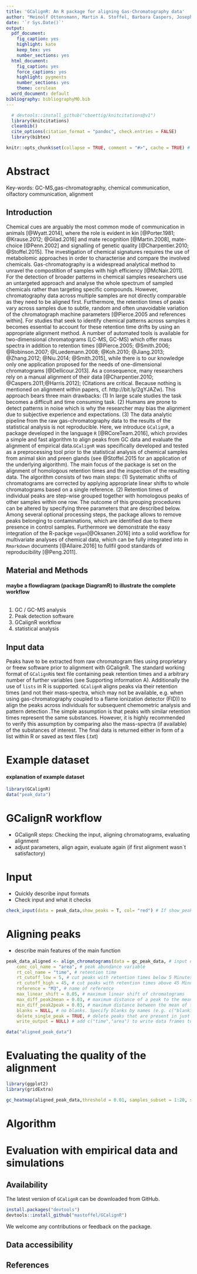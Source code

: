 ```yaml
---
title: 'GCalignR: An R package for aligning Gas-Chromatography data'
author: "Meinolf Ottensmann, Martin A. Stoffel, Barbara Caspers, Joseph I. Hoffman"
date: '`r Sys.Date()`'
output:
  pdf_document:
    fig_caption: yes
    highlight: kate
    keep_tex: yes
    number_sections: yes
  html_document:
    fig_caption: yes
    force_captions: yes
    highlight: pygments
    number_sections: yes
    theme: cerulean
  word_document: default
bibliography: bibliographyMO.bib
---
```


```r
  # devtools::install_github("cboettig/knitcitations@v1")
  library(knitcitations)
  cleanbib()
  cite_options(citation_format = "pandoc", check.entries = FALSE)
  library(bibtex)
``` 

```r
knitr::opts_chunk$set(collapse = TRUE, comment = "#>", cache = TRUE) # warning = FALSE
```


# Abstract

Key-words: GC-MS,gas-chromatography, chemical communication, olfactory communication, alignment

	
## Introduction

Chemical cues are arguably the most common mode of communication in animals [@Wyatt.2014], where the role is evident in kin [@Porter.1981; @Krause.2012; @Gilad.2016] and mate recognition [@Martin.2008], mate-choice [@Penn.2002] and signalling of genetic quality [@Charpentier.2010; @Stoffel.2015]. The investigation of chemical signatures requires the use of metabolomic approaches in order to characterise and compare the involved chemicals. Gas-chromatography is a widespread analytical method to unravel the compostition of samples with high efficiency [@McNair.2011]. For the detection of broader patterns in chemical samples researchers use an untargeted approach and analyse the whole spectrum of sampled chemicals rather than targeting specific compounds. However, chromatography data across multiple samples are not directly comparable as they need to be aligned first. Furthermore, the retention times of peaks vary across samples due to subtle, random and often unavoidable variation of the chromatograph machine parameters [@Pierce.2005 and references within]. For studies that seek to identify chemical patterns across samples it becomes essential to account for these retention time drifts by using an appropriate alignment method. A number of automated tools is available for two-dimensional chromatograms (LC-MS, GC-MS) which offer mass spectra in addition to retention times [@Pierce.2005; @Smith.2006; @Robinson.2007; @Luedemann.2008; @Koh.2010; @Jiang.2013; @Zhang.2012; @Niu.2014; @Smith.2015], while there is to our knowledge only one application proposed for the needs of one-dimensional chromatograms [@Dellicour.2013]. As a consequence, many researchers rely on a manual alignment of their data [@Charpentier.2010; @Caspers.2011;@Harris.2012]; (Citations are critical. Because nothing is mentioned on alignment within papers, cf. http://bit.ly/2gYJAZw). This approach bears three main drawbacks: (1) In large scale studies the task becomes a difficult and time consuming task. (2) Humans are prone to detect patterns in noise which is why the researcher may bias the alignment due to subjective experience and expectations. (3) The data analytic pipeline from the raw gas-chromatography data to the results of the statistical analysis is not reproducible. 
Here, we introduce `GCalignR`, a package developed in the language `R` [@RCoreTeam.2016], which provides a simple and fast algorithm to align peaks from GC data and evaluate the alignment of empirical data.`GCalignR` was specifically developed and tested as a preprocessing tool prior to the statistical analysis of chemical samples from animal skin and preen glands (see @Stoffel.2015 for an application of the underlying algorithm). The main focus of the package is set on the alignment of homologous retention times and the inspection of the resulting data. The algorithm consists of two main steps: (1) Systematic shifts of chromatograms are corrected by applying appropriate linear shifts to whole chromatograms based on a single reference. (2) Retention times of individual peaks are step-wise grouped together with homologous peaks of other samples within one row. The outcome of this grouping procedures can be altered by specifying three parameters that are described below. Among several optional processing steps, the package allows to remove peaks belonging to contaminations, which are identified due to there presence in control samples. 
Furthermore we demonstrate the easy integration of the R-packge `vegan`[@Oksanen.2016] into a solid workflow for multivariate analyses of chemical data, which can be fully integrated into  in `Rmarkdown` documents [@Allaire.2016] to fullfil good standards of reproducibility [@Peng.2011].
 

## Material and Methods

#### maybe a flowdiagram (package DiagramR) to illustrate the complete workflow ###

```r
```

1. GC / GC-MS analysis
2. Peak detection software
3. GCalignR workflow
4. statistical analysis

## Input data 
Peaks have to be extracted from raw chromatogram files using proprietary or freew software prior to alignment with GCalignR. 
The standard working format of `GCalignR`is text file containing peak retention times and a arbitrary number of further variables (see Supporting information A). Additionally the use of `lists` in R is supported. 
`GCalignR` aligns peaks via their retention times (and not their mass-spectra, which may not be available, e.g. when 
using gas-chromatography coupled to a flame ionization detector (FID)) to align the peaks across individuals for subsequent chemometric analysis and pattern detection .The simple assumption is that peaks with similar retention times
represent the same substances. However, it is highly recommended to verify this assumption by
comparing also the mass-spectra (if available) of the substances of interest.
The final data is returned either in form of a list within R or saved as text files (.txt)

# Example dataset

#### explanation of example dataset ####

```r
library(GCalignR)
data("peak_data")
```

# GCalignR workflow

- GCalignR steps: Checking the input, aligning chromatograms, evaluating alignment
- adjust parameters, align again, evaluate again (if first alignment wasn´t satisfactory)


# Input

- Quickly describe input formats
- Check input and what it checks

```r
check_input(data = peak_data,show_peaks = T, col= "red") # If show_peaks = T, a histogram of peaks is plotted 
```


# Aligning peaks

- describe main features of the main function

```r
peak_data_aligned <- align_chromatograms(data = gc_peak_data, # input data
    conc_col_name = "area", # peak abundance variable
    rt_col_name = "time", # retention time 
    rt_cutoff_low = 5, # cut peaks with retention times below 5 Minutes
    rt_cutoff_high = 45, # cut peaks with retention times above 45 Minutes
    reference = "M3", # name of reference 
    max_linear_shift = 0.05, # maximum linear shift of chromatograms
    max_diff_peak2mean = 0.03, # maximum distance of a peak to the mean
    min_diff_peak2peak = 0.03, # maximum distance between the mean of two peaks
    blanks = NULL, # no blanks. Specify blanks by names (e.g. c("blank1", "blank2"))
    delete_single_peak = TRUE, # delete peaks that are present in just one sample 
    write_output = NULL) # add c("time","area") to write data frames to .txt file
```

```r
data("aligned_peak_data")
```

# Evaluating the quality of the alignment

```r
library(ggplot2)
library(gridExtra)
```


```r
gc_heatmap(aligned_peak_data,threshold = 0.01, samples_subset = 1:20, substance_subset = 1:30, label_size = 10, type = "continous") # By default a threshold of 0.05 is used to mark deviations
```

# Algorithm

# Evaluation with empirical data and simulations


## Availability

The latest version of `GCalignR` can be downloaded from GitHub.

```r
install.packages("devtools")
devtools::install_github("mastoffel/GCalignR")
```

We welcome any contributions or feedback on the package.

## Data accessibility


## References




